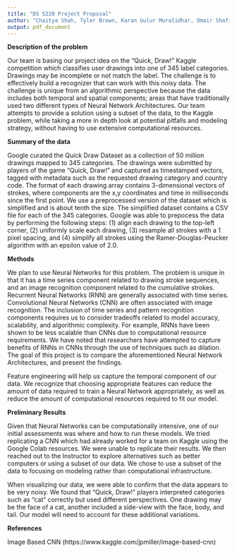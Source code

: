 ```yaml
---
title: "DS 5220 Project Proposal"
author: "Chaitya Shah, Tyler Brown, Karan Gulur Muralidhar, Omair Shafi Ahmed; MSDS 19'"
output: pdf_document
---
```


**Description of the problem**

Our team is basing our project idea on the "Quick, Draw!" Kaggle competition 
which classifies user drawings into one of 345 label categories. Drawings may 
be incomplete or not match the label. The challenge is to effectively build a 
recognizer that can work with this noisy data. The challenge is unique from an
algorithmic perspective because the data includes both temporal and 
spatial components; areas that have traditionally used two different 
types of Neural Network Architectures. Our team attempts to provide a solution 
using a subset of the data, to the Kaggle problem, while taking a more in depth 
look at potential pitfalls and modeling strategy, without having to use 
extensive computational resources.

**Summary of the data**

Google curated the Quick Draw Dataset as a collection of 50 million drawings
mapped to 345 categories. The drawings were submitted by players of the game
"Quick, Draw!" and captured as timestamped vectors, tagged with metadata such
as the requested drawing category and country code. The format of each drawing
array contains 3-dimensional vectors of strokes, where components are the x,y 
coordinates and time in milliseconds since the first point. We use a preprocessed 
version of the dataset which is simplified and is about tenth the size.
The simplified dataset contains a CSV file for each of the 345 categories.
Google was able to prepocess the data by performing the following steps: (1)
align each drawing to the top-left corner, (2) uniformly scale each drawing, 
(3) resample all strokes with a 1 pixel spacing, and (4) simplify all strokes
using the Ramer-Douglas-Peucker algorithm with an epsilon value of 2.0. 

**Methods**

We plan to use Neural Networks for this problem. The problem is unique in
that it has a time series component related to drawing stroke sequences, and
an image recognition component related to the cumulative strokes. Recurrent Neural
Networks (RNN) are generally associated with time series. Convolutional Neural
Networks (CNN) are often associated with image recognition. The inclusion of
time series and pattern recognition components requires us to consider 
tradeoffs related to model accuracy, scalability, and algorithmic complexity.
For example, RNNs have been shown to be less scalable than CNNs due to
computational resource requirements. We have noted that researchers have
attempted to capture benefits of RNNs in CNNs through the use of techniques
such as dilation. The goal of this project is to compare the aforementioned
Neural Network Architectures, and present the findings.

Feature engineering will help us capture the temporal component of our data. We
recognize that choosing appropriate features can reduce the amount of data 
required to train a Neural Network appropriately, as well as reduce the amount
of computational resources required to fit our model. 

**Preliminary Results**

Given that Neural Networks can be computationally intensive, one of our
initial assessments was where and how to run these models. We tried 
replicating a CNN which had already worked for a team on Kaggle using the
Google Colab resources. We were unable to replicate their results. We then 
reached out to the Instructor to explore alternatives such as better 
computers or using a subset of our data. We chose to use a subset of the
data to focusing on modeling rather than computational infrastructure.

When visualizing our data, we were able to confirm that the data appears to
be very noisy. We found that "Quick, Draw!" players interpreted categories 
such as "cat" correctly but used different perspectives. One drawing may be 
the face of a cat, another included a side-view with the face, body, and tail.
Our model will need to account for these additional variations.

**References**

Image Based CNN (https://www.kaggle.com/jpmiller/image-based-cnn)

